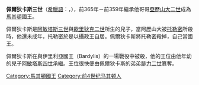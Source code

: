 '''佩爾狄卡斯三世'''（[[希臘語|希臘語]]：{{lang|el|Περδίκκας}}，{{bd|？||前359年||Perdiccas III of Macedon}}），前365年－前359年繼承他哥哥[[亞歷山大二世_(馬其頓)|亞歷山大二世]]成為[[馬其頓|馬其頓]]國王。

佩爾狄卡斯是[[阿敏塔斯三世|阿敏塔斯三世]]與[[歐里狄克二世|歐里狄克二世]]所生的兒子，當阿歷山大被[[阿羅洛斯的托勒密|托勒密]]所殺時，他還未成年，托勒密於是以攝政王自居。佩爾狄卡斯將托勒密殺掉，自己當國王。

佩爾狄卡斯在與伊里利亞國王（Bardylis）的一場戰役中被殺，他的王位由他年幼的兒子[[阿敏塔斯四世|阿敏塔斯四世]]承繼。王位很快便由佩爾狄卡斯的弟弟[[腓力二世_(馬其頓)|腓力二世]]篡奪。

{{s-start}}
{{s-hou|[[阿吉德王朝|阿吉德王朝]]||?||前359年|}}
{{s-bef|rows=3|before=[[亞歷山大二世_(馬其頓)|亞歷山大二世]]}}
{{s-ttl|title=[[馬其頓國王列表|馬其頓國王]]| 前365年－前359年}}
{{s-aft|after=[[阿敏塔斯四世|阿敏塔斯四世]]}}
{{end}}

{{DEFAULTSORT:Perdiccas III of Macedon}}
[[Category:馬其頓國王|Category:馬其頓國王]]
[[Category:前4世纪马其顿人|Category:前4世纪马其顿人]]